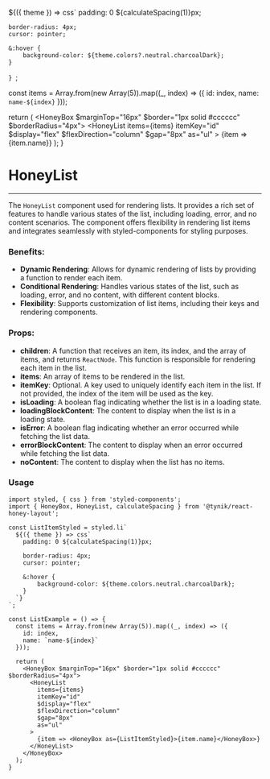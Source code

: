 

  ${({ theme }) => css`
    padding: 0 ${calculateSpacing(1)}px;

    border-radius: 4px;
    cursor: pointer;

    &:hover {
        background-color: ${theme.colors?.neutral.charcoalDark};
    }
  `}
`;


  const items = Array.from(new Array(5)).map((_, index) => ({
    id: index,
    name: `name-${index}`
  }));

  return (
    <HoneyBox $marginTop="16px" $border="1px solid #cccccc" $borderRadius="4px">
      <HoneyList
        items={items}
        itemKey="id"
        $display="flex"
        $flexDirection="column"
        $gap="8px"
        as="ul"
      >
        {item => <HoneyBox as={ListItemStyled}>{item.name}</HoneyBox>}
      </HoneyList>
    </HoneyBox>
  );
}

# HoneyList

---

The `HoneyList` component used for rendering lists.
It provides a rich set of features to handle various states of the list, including loading, error, and no content scenarios.
The component offers flexibility in rendering list items and integrates seamlessly with styled-components for styling purposes.

### Benefits:

* **Dynamic Rendering**: Allows for dynamic rendering of lists by providing a function to render each item.
* **Conditional Rendering**: Handles various states of the list, such as loading, error, and no content, with different content blocks.
* **Flexibility**: Supports customization of list items, including their keys and rendering components.

### Props:

* **children**: A function that receives an item, its index, and the array of items, and returns `ReactNode`.
  This function is responsible for rendering each item in the list.
* **items**: An array of items to be rendered in the list.
* **itemKey**: Optional. A key used to uniquely identify each item in the list.
  If not provided, the index of the item will be used as the key.
* **isLoading**: A boolean flag indicating whether the list is in a loading state.
* **loadingBlockContent**: The content to display when the list is in a loading state.
* **isError**: A boolean flag indicating whether an error occurred while fetching the list data.
* **errorBlockContent**: The content to display when an error occurred while fetching the list data.
* **noContent**: The content to display when the list has no items.

### Usage

<ListExample/>

```tsx
import styled, { css } from 'styled-components';
import { HoneyBox, HoneyList, calculateSpacing } from '@tynik/react-honey-layout';

const ListItemStyled = styled.li`
  ${({ theme }) => css`
    padding: 0 ${calculateSpacing(1)}px;

    border-radius: 4px;
    cursor: pointer;

    &:hover {
        background-color: ${theme.colors.neutral.charcoalDark};
    }
  `}
`;

const ListExample = () => {
  const items = Array.from(new Array(5)).map((_, index) => ({
    id: index,
    name: `name-${index}`
  }));

  return (
    <HoneyBox $marginTop="16px" $border="1px solid #cccccc" $borderRadius="4px">
      <HoneyList
        items={items}
        itemKey="id"
        $display="flex"
        $flexDirection="column"
        $gap="8px"
        as="ul"
      >
        {item => <HoneyBox as={ListItemStyled}>{item.name}</HoneyBox>}
      </HoneyList>
    </HoneyBox>
  );
}
```